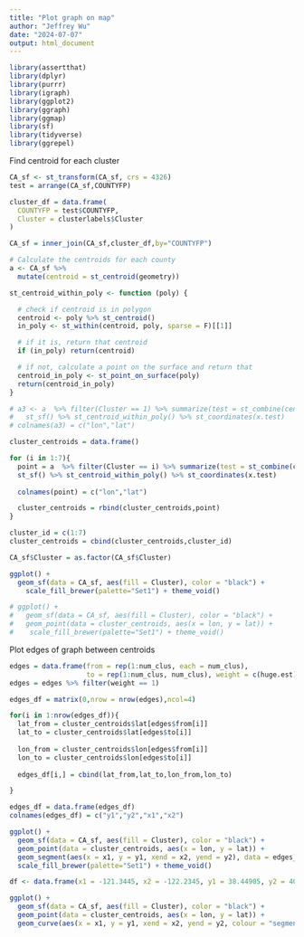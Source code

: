 ```yaml
---
title: "Plot graph on map"
author: "Jeffrey Wu"
date: "2024-07-07"
output: html_document
---
```


```r
library(assertthat)
library(dplyr)
library(purrr)
library(igraph)
library(ggplot2)
library(ggraph)
library(ggmap)
library(sf)
library(tidyverse)
library(ggrepel)
```

Find centroid for each cluster

```r
CA_sf <- st_transform(CA_sf, crs = 4326)
test = arrange(CA_sf,COUNTYFP)

cluster_df = data.frame(
  COUNTYFP = test$COUNTYFP,
  Cluster = clusterlabels$Cluster
)

CA_sf = inner_join(CA_sf,cluster_df,by="COUNTYFP")

# Calculate the centroids for each county
a <- CA_sf %>%
  mutate(centroid = st_centroid(geometry))

st_centroid_within_poly <- function (poly) {

  # check if centroid is in polygon
  centroid <- poly %>% st_centroid() 
  in_poly <- st_within(centroid, poly, sparse = F)[[1]] 

  # if it is, return that centroid
  if (in_poly) return(centroid) 

  # if not, calculate a point on the surface and return that
  centroid_in_poly <- st_point_on_surface(poly) 
  return(centroid_in_poly)
}

# a3 <- a  %>% filter(Cluster == 1) %>% summarize(test = st_combine(centroid)) %>% 
#   st_sf() %>% st_centroid_within_poly() %>% st_coordinates(x.test)
# colnames(a3) = c("lon","lat")

cluster_centroids = data.frame()

for (i in 1:7){
  point = a  %>% filter(Cluster == i) %>% summarize(test = st_combine(centroid)) %>% 
  st_sf() %>% st_centroid_within_poly() %>% st_coordinates(x.test)
  
  colnames(point) = c("lon","lat")

  cluster_centroids = rbind(cluster_centroids,point)
}

cluster_id = c(1:7)
cluster_centroids = cbind(cluster_centroids,cluster_id)

CA_sf$Cluster = as.factor(CA_sf$Cluster)

ggplot() +
  geom_sf(data = CA_sf, aes(fill = Cluster), color = "black") +
    scale_fill_brewer(palette="Set1") + theme_void()

# ggplot() +
#   geom_sf(data = CA_sf, aes(fill = Cluster), color = "black") +
#   geom_point(data = cluster_centroids, aes(x = lon, y = lat)) +
#    scale_fill_brewer(palette="Set1") + theme_void()
```

Plot edges of graph between centroids

```r
edges = data.frame(from = rep(1:num_clus, each = num_clus), 
                   to = rep(1:num_clus, num_clus), weight = c(huge.est))
edges = edges %>% filter(weight == 1)
```


```r
edges_df = matrix(0,nrow = nrow(edges),ncol=4)

for(i in 1:nrow(edges_df)){
  lat_from = cluster_centroids$lat[edges$from[i]]
  lat_to = cluster_centroids$lat[edges$to[i]]
  
  lon_from = cluster_centroids$lon[edges$from[i]]
  lon_to = cluster_centroids$lon[edges$to[i]]
  
  edges_df[i,] = cbind(lat_from,lat_to,lon_from,lon_to)

}

edges_df = data.frame(edges_df)
colnames(edges_df) = c("y1","y2","x1","x2")

ggplot() +
  geom_sf(data = CA_sf, aes(fill = Cluster), color = "black") +
  geom_point(data = cluster_centroids, aes(x = lon, y = lat)) +
  geom_segment(aes(x = x1, y = y1, xend = x2, yend = y2), data = edges_df) +
  scale_fill_brewer(palette="Set1") + theme_void()
```






```r
df <- data.frame(x1 = -121.3445, x2 = -122.2345, y1 = 38.44905, y2 = 40.12611)

ggplot() +
  geom_sf(data = CA_sf, aes(fill = Cluster), color = "black") +
  geom_point(data = cluster_centroids, aes(x = lon, y = lat)) +
  geom_curve(aes(x = x1, y = y1, xend = x2, yend = y2, colour = "segment"), data = df)
```



